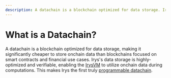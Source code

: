 ```yaml
---
description: A datachain is a blockchain optimized for data storage. Irys's datachain enables highly-optimized, verifiable onchain data storage and computation.
---
```


# What is a Datachain?

A datachain is a blockchain optimized for data storage, making it significantly cheaper to store onchain data than blockchains focused on smart contracts and financial use cases. Irys's data storage is highly-optimized and verifiable, enabling the [IrysVM](/why-build-on-irys/irysvm) to utilize onchain data during computations. This makes Irys the first truly [programmable datachain](/why-build-on-irys/programmable-data).
